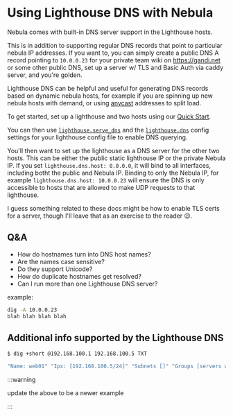 # Using Lighthouse DNS with Nebula

Nebula comes with built-in DNS server support in the Lighthouse hosts.

This is in addition to supporting regular DNS records that point to particular nebula IP addresses. If you want to, you
can simply create a public DNS A record pointing to `10.0.0.23` for your private team wiki on <https://gandi.net> or
some other public DNS, set up a server w/ TLS and Basic Auth via caddy server, and you're golden.

Lighthouse DNS can be helpful and useful for generating DNS records based on dynamic nebula hosts, for example if you
are spinning up new nebula hosts with demand, or using [anycast](https://en.wikipedia.org/wiki/Anycast) addresses to
split load.

To get started, set up a lighthouse and two hosts using our [Quick Start](/docs/guides/quick-start/).

You can then use [`lighthouse.serve_dns`](/docs/config/lighthouse#lighthouseserve_dns) and the
[`lighthouse.dns`](/docs/config/lighthouse#lighthousedns) config settings for your lighthouse config file to enable DNS
querying.

You'll then want to set up the lighthouse as a DNS server for the other two hosts. This can be either the public static
lighthouse IP or the private Nebula IP. If you set `lighthouse.dns.host: 0.0.0.0`, it will bind to all interfaces,
including botht the public and Nebula IP. Binding to only the Nebula IP, for example `lighthouse.dns.host: 10.0.0.23`
will ensure the DNS is only accessible to hosts that are allowed to make UDP requests to that lighthouse.

I guess something related to these docs might be how to enable TLS certs for a server, though I'll leave that as an
exercise to the reader 😉.

## Q&A

- How do hostnames turn into DNS host names?
- Are the names case sensitive?
- Do they support Unicode?
- How do duplicate hostnames get resolved?
- Can I run more than one Lighthouse DNS server?

example:

```bash
dig -A 10.0.0.23
blah blah blah blah
```

## Additional info supported by the Lighthouse DNS

```bash
$ dig +short @192.168.100.1 192.168.100.5 TXT

"Name: web01" "Ips: [192.168.100.5/24]" "Subnets []" "Groups [servers web]" "NotBefore 2021-06-15 14:19:22 +0000 UTC" "NotAFter 2022-04-28 21:49:15 +0000 UTC" "PublicKey dde33784fb2bbada73f8bf4cafbf9271dc864b770b1e44002f81563856711f7c" "IsCA false" "Issuer 91f795c52f601d3110ee5232b22c13a89a76d3e3fb89bed3c21929c873cb6ec9"
```

:::warning

update the above to be a newer example

:::
